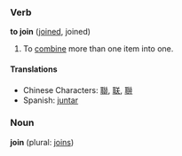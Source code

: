 ===Verb===
'''to join''' ([[joined]], joined)

#To [[combine]] more than one item into one.

====Translations====
*Chinese Characters: [[聯]], [[联]], [[聨]]
*Spanish: [[juntar]]

===Noun===
'''join''' (plural: [[joins]])